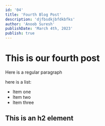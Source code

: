 ```yaml
---
id: '04'
title: 'Fourth Blog Post'
description: 'djfbsdkjbfdkbfks'
author: 'Anoob Suresh'
publishDate: 'March 4th, 2023'
publish: true
---
```


# This is our fourth post

Here is a regular paragraph

here is a list:

- Item one
- Item two
- Item three

## This is an h2 element